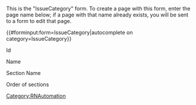 <noinclude>
This is the "IssueCategory" form.
To create a page with this form, enter the page name below;
if a page with that name already exists, you will be sent to a form to edit that page.


{{#forminput:form=IssueCategory|autocomplete on category=IssueCategory}}

</noinclude><includeonly>
<div id="wikiPreview" style="display: none; padding-bottom: 25px; margin-bottom: 25px; border-bottom: 1px solid #AAAAAA;"></div>
{{{for template|IssueCategory|multiple|displayed fields when minimized=Name}}}
<div class="col-md-2 form-label">Id</div> 
<div class="col-md-10">{{{field|Id|default=uuid}}}</div>

<div class="col-md-2 form-label">Name</div> 
<div class="col-md-10">{{{field|Name}}}</div>  

<div class="col-md-2 form-label">Section Name{{FormTip|This will default to the Name value. If you want the section to appear with a different label on the page, set an alternate display name here.}}</div> 
<div class="col-md-10">{{{field|SectionName}}}</div>   

<div class="col-md-2 form-label">Order of sections{{FormTip|This value controls the order that these sections appear on the page.}}</div> 
<div class="col-md-10">{{{field|PrintOrder|input type=dropdown|values=1,2,3,4,5,6,|unique}}}</div>  
      
{{{end template}}}

{{{standard input|summary}}}

{{{standard input|minor edit}}} {{{standard input|watch}}}

{{{standard input|save}}} {{{standard input|preview}}} {{{standard input|changes}}} {{{standard input|cancel}}}
</includeonly>
{{FormCSS}}

<noinclude>[[Category:RNAutomation]]</noinclude>